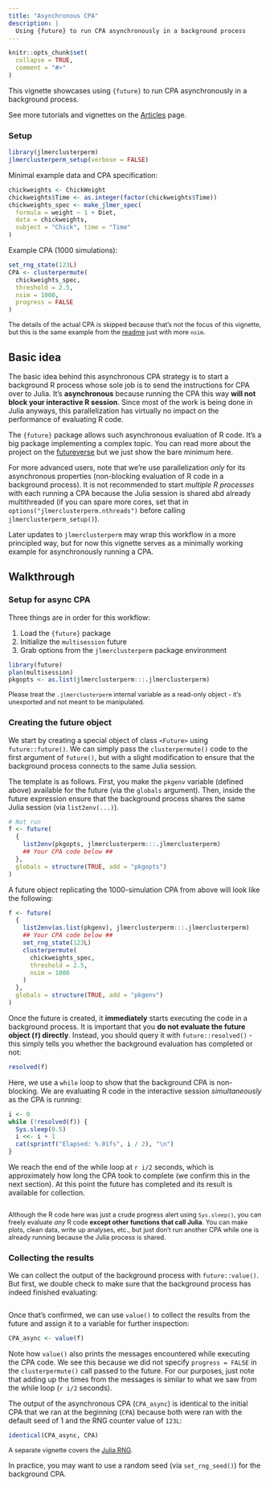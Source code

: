```yaml
---
title: "Asynchronous CPA"
description: |
  Using {future} to run CPA asynchronously in a background process
---
```


```r
knitr::opts_chunk$set(
  collapse = TRUE,
  comment = "#>"
)
```

This vignette showcases using `{future}` to run CPA asynchronously in a background process.

See more tutorials and vignettes on the [Articles](https://yjunechoe.github.io/jlmerclusterperm/articles) page.

### Setup

```r
library(jlmerclusterperm)
jlmerclusterperm_setup(verbose = FALSE)
```

Minimal example data and CPA specification:

```r
chickweights <- ChickWeight
chickweights$Time <- as.integer(factor(chickweights$Time))
chickweights_spec <- make_jlmer_spec(
  formula = weight ~ 1 + Diet,
  data = chickweights,
  subject = "Chick", time = "Time"
)
```

Example CPA (1000 simulations):

```r
set_rng_state(123L)
CPA <- clusterpermute(
  chickweights_spec,
  threshold = 2.5,
  nsim = 1000,
  progress = FALSE
)
```

<div class="callout" style="font-size:0.9em">
The details of the actual CPA is skipped because that's not the focus of this vignette, but this is the same example from the [readme](https://github.com/yjunechoe/jlmerclusterperm/blob/main/README.md) just with more `nsim`.
</div>

## Basic idea

The basic idea behind this asynchronous CPA strategy is to start a background R process whose sole job is to send the instructions for CPA over to Julia. It's **asynchronous** because running the CPA this way **will not block your interactive R session**. Since most of the work is being done in Julia anyways, this parallelization has virtually no impact on the performance of evaluating R code.

The `{future}` package allows such asynchronous evaluation of R code. It's a big package implementing a complex topic. You can read more about the project on the [futureverse](https://www.futureverse.org/) but we just show the bare minimum here.

For more advanced users, note that we're use parallelization _only_ for its asynchronous properties (non-blocking evaluation of R code in a background process). It is not recommended to start _multiple R processes_ with each running a CPA because the Julia session is shared abd already multithreaded (if you can spare more cores, set that in `options("jlmerclusterperm.nthreads")` before calling `jlmerclusterperm_setup()`).

Later updates to `jlmerclusterperm` may wrap this workflow in a more principled way, but for now this vignette serves as a minimally working example for asynchronously running a CPA.

## Walkthrough

### Setup for async CPA

Three things are in order for this workflow:

1. Load the `{future}` package
2. Initialize the `multisession` future
3. Grab options from the `jlmerclusterperm` package environment

```r
library(future)
plan(multisession)
pkgopts <- as.list(jlmerclusterperm:::.jlmerclusterperm)
```

<div class="callout" style="font-size:0.9em">
Please treat the `.jlmerclusterperm` internal variable as a read-only object - it's unexported and not meant to be manipulated.
</div>


### Creating the future object

We start by creating a special object of class `<Future>` using `future::future()`. We can simply pass the `clusterpermute()` code to the first argument of `future()`, but with a slight modification to ensure that the background process connects to the same Julia session.

The template is as follows. First, you make the `pkgenv` variable (defined above) available for the future (via the `globals` argument). Then, inside the future expression ensure that the background process shares the same Julia session (via `list2env(...)`).

```r
# Not run
f <- future(
  {
    list2env(pkgopts, jlmerclusterperm:::.jlmerclusterperm)
    ## Your CPA code below ##
  },
  globals = structure(TRUE, add = "pkgopts")
)
```

A future object replicating the 1000-simulation CPA from above will look like the following:

```r
f <- future(
  {
    list2env(as.list(pkgenv), jlmerclusterperm:::.jlmerclusterperm)
    ## Your CPA code below ##
    set_rng_state(123L)
    clusterpermute(
      chickweights_spec,
      threshold = 2.5,
      nsim = 1000
    )
  },
  globals = structure(TRUE, add = "pkgenv")
)
```

Once the future is created, it **immediately** starts executing the code in a background process. It is important that you **do not evaluate the future object (`f`) directly**. Instead, you should query it with `future::resolved()` - this simply tells you whether the background evaluation has completed or not:

```r
resolved(f)
```

Here, we use a `while` loop to show that the background CPA is non-blocking. We are evaluating R code in the interactive session _simultaneously_ as the CPA is running:

```r
i <- 0
while (!resolved(f)) {
  Sys.sleep(0.5)
  i <<- i + 1
  cat(sprintf("Elapsed: %.01fs", i / 2), "\n")
}
```

We reach the end of the while loop at `r i/2` seconds, which is approximately how long the CPA took to complete (we confirm this in the next section). At this point the future has completed and its result is available for collection.

```r
```

<div class="callout" style="font-size:0.9em">
Although the R code here was just a crude progress alert using `Sys.sleep()`, you can freely evaluate _any_ R code **except other functions that call Julia**. You can make plots, clean data, write up analyses, etc., but just don't run another CPA while one is already running because the Julia process is shared.
</div>

### Collecting the results

We can collect the output of the background process with `future::value()`. But first, we double check to make sure that the background process has indeed finished evaluating:

```r
```

Once that's confirmed, we can use `value()` to collect the results from the future and assign it to a variable for further inspection:

```r
CPA_async <- value(f)
```

Note how `value()` also prints the messages encountered while executing the CPA code. We see this because we did not specify `progress = FALSE` in the `clusterpermute()` call passed to the future. For our purposes, just note that adding up the times from the messages is similar to what we saw from the while loop (`r i/2` seconds).

The output of the asynchronous CPA (`CPA_async`) is identical to the initial CPA that we ran at the beginning (`CPA`) because both were ran with the default seed of 1 and the RNG counter value of `123L`:

```r
identical(CPA_async, CPA)
```

<div class="callout" style="font-size:0.9em">
A separate vignette covers the [Julia RNG](https://yjunechoe.github.io/jlmerclusterperm/articles/reproducibility.html).
</div>

In practice, you may want to use a random seed (via `set_rng_seed()`) for the background CPA.
